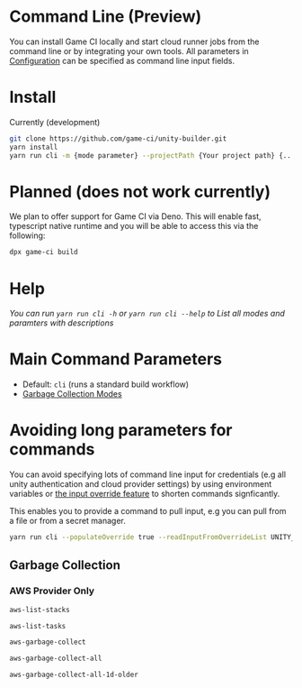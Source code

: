 # Command Line (Preview)

You can install Game CI locally and start cloud runner jobs from the command line or by integrating
your own tools. All parameters in [Configuration](configuration) can be specified as command line
input fields.

# Install

Currently (development)

```bash
git clone https://github.com/game-ci/unity-builder.git
yarn install
yarn run cli -m {mode parameter} --projectPath {Your project path} {... other command line parameters}
```

# Planned (does not work currently)

We plan to offer support for Game CI via Deno. This will enable fast, typescript native runtime and
you will be able to access this via the following:

```bash
dpx game-ci build
```

# Help

_You can run `yarn run cli -h` or `yarn run cli --help` to List all modes and paramters with
descriptions_

# Main Command Parameters

- Default: `cli` (runs a standard build workflow)
- [Garbage Collection Modes](#../05-advanced-topics/08-cloud-runner-model/garbage-collection)

# Avoiding long parameters for commands

You can avoid specifying lots of command line input for credentials (e.g all unity authentication
and cloud provider settings) by using environment variables or
[the input override feature](advanced-topics/input-override#example) to shorten commands
signficantly.

This enables you to provide a command to pull input, e.g you can pull from a file or from a secret
manager.

```bash
yarn run cli --populateOverride true --readInputFromOverrideList UNITY_EMAIL,UNITY_SERIAL,UNITY_PASSWORD --readInputOverrideCommand="gcloud secrets versions access 1 --secret=\"{0}\""
```

## Garbage Collection

### AWS Provider Only

```bash
aws-list-stacks
```

```bash
aws-list-tasks
```

```bash
aws-garbage-collect
```

```bash
aws-garbage-collect-all
```

```bash
aws-garbage-collect-all-1d-older
```
